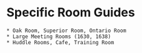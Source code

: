 # Specific Room Guides
    * Oak Room, Superior Room, Ontario Room
    * Large Meeting Rooms (1630, 1638)
    * Huddle Rooms, Cafe, Training Room